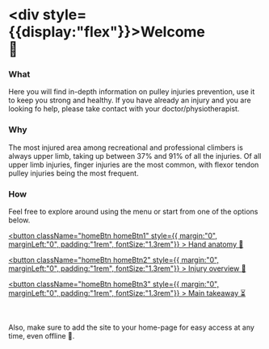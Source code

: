 # <div style={{display:"flex"}}>Welcome <div className="hand">👋</div> </div>

### What

Here you will find in-depth information on pulley injuries prevention, use it to keep you strong and healthy. If you have already an injury and you are looking fo help, please take contact with your doctor/physiotherapist.

### Why

The most injured area among recreational and professional climbers is always upper limb, taking up between 37% and 91% of all the injuries. Of all upper limb injuries, finger injuries are the most common, with flexor tendon pulley injuries being the most frequent.

### How

Feel free to explore around using the menu or start from one of the options below.

[ <button className="homeBtn homeBtn1" style={{ margin:"0", marginLeft:"0", padding:"1rem", fontSize:"1.3rem"}} > Hand anatomy 🍖</button> ](/anatomy/bones)

[ <button className="homeBtn homeBtn2" style={{ margin:"0", marginLeft:"0", padding:"1rem", fontSize:"1.3rem"}} > Injury overview 🤕</button> ](/injury/injury-mechanics)

[ <button className="homeBtn homeBtn3" style={{ margin:"0", marginLeft:"0", padding:"1rem", fontSize:"1.3rem"}} > Main takeaway ⏳</button> ](/injury/grips/takeaway)

<br />

Also, make sure to add the site to your home-page for easy access at any time, even offline 📴.
